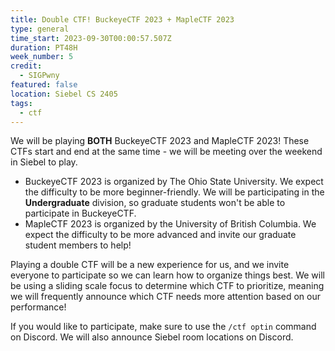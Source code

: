 ```yaml
---
title: Double CTF! BuckeyeCTF 2023 + MapleCTF 2023
type: general
time_start: 2023-09-30T00:00:57.507Z
duration: PT48H
week_number: 5
credit:
  - SIGPwny
featured: false
location: Siebel CS 2405
tags:
  - ctf
---
```

We will be playing **BOTH** BuckeyeCTF 2023 and MapleCTF 2023! These CTFs start and end at the same time - we will be meeting over the weekend in Siebel to play.

- BuckeyeCTF 2023 is organized by The Ohio State University. We expect the difficulty to be more beginner-friendly. We will be participating in the **Undergraduate** division, so graduate students won't be able to participate in BuckeyeCTF.
- MapleCTF 2023 is organized by the University of British Columbia. We expect the difficulty to be more advanced and invite our graduate student members to help!

Playing a double CTF will be a new experience for us, and we invite everyone to participate so we can learn how to organize things best. We will be using a sliding scale focus to determine which CTF to prioritize, meaning we will frequently announce which CTF needs more attention based on our performance!

If you would like to participate, make sure to use the `/ctf optin` command on Discord. We will also announce Siebel room locations on Discord.